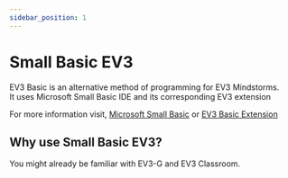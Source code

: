 ```yaml
---
sidebar_position: 1
---
```



# Small Basic EV3
EV3 Basic is an alternative method of programming for EV3 Mindstorms.  
It uses Microsoft Small Basic IDE and its corresponding EV3 extension  
  
For more information visit, [Microsoft Small Basic][MSB] or [EV3 Basic Extension][EV3B]

[MSB]:https://smallbasic-publicwebsite.azurewebsites.net/
[EV3B]:https://sites.google.com/site/ev3basic/ev3-basic-programming

## Why use Small Basic EV3?

You might already be familiar with EV3-G and EV3 Classroom.

